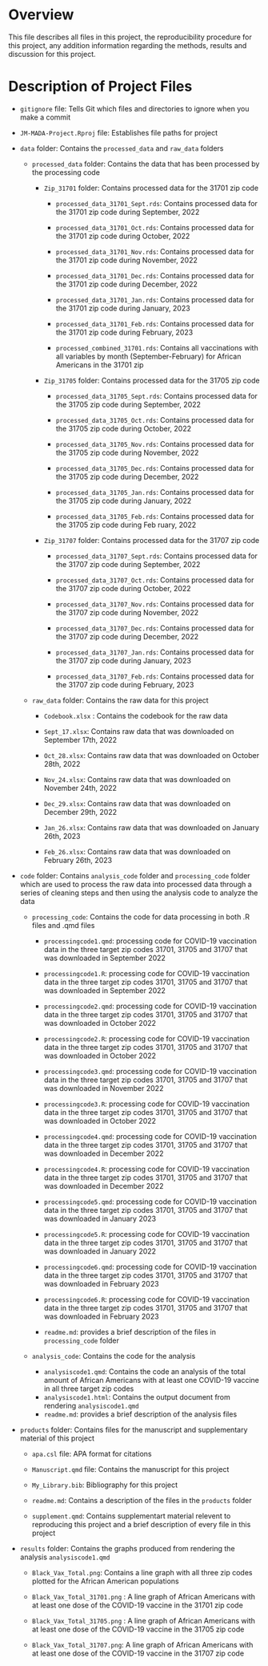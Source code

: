 # Overview

This file describes all files in this project, the reproducibility procedure for this project, any addition information regarding the methods, results and discussion for this project.

# Description of Project Files

-   `gitignore` file: Tells Git which files and directories to ignore when you make a commit

-   `JM-MADA-Project.Rproj` file: Establishes file paths for project

-   `data` folder: Contains the `processed_data` and `raw_data` folders

    -   `processed_data` folder: Contains the data that has been processed by the processing code

        -   `Zip_31701` folder: Contains processed data for the 31701 zip code

            -   `processed_data_31701_Sept.rds`: Contains processed data for the 31701 zip code during September, 2022

            -   `processed_data_31701_Oct.rds`: Contains processed data for the 31701 zip code during October, 2022

            -   `processed_data_31701_Nov.rds`: Contains processed data for the 31701 zip code during November, 2022

            -   `processed_data_31701_Dec.rds`: Contains processed data for the 31701 zip code during December, 2022

            -   `processed_data_31701_Jan.rds`: Contains processed data for the 31701 zip code during January, 2023

            -   `processed_data_31701_Feb.rds`: Contains processed data for the 31701 zip code during February, 2023

            -   `processed_combined_31701.rds`: Contains all vaccinations with all variables by month (September-February) for African Americans in the 31701 zip

        -   `Zip_31705` folder: Contains processed data for the 31705 zip code

            -   `processed_data_31705_Sept.rds`: Contains processed data for the 31705 zip code during September, 2022

            -   `processed_data_31705_Oct.rds`: Contains processed data for the 31705 zip code during October, 2022

            -   `processed_data_31705_Nov.rds`: Contains processed data for the 31705 zip code during November, 2022

            -   `processed_data_31705_Dec.rds`: Contains processed data for the 31705 zip code during December, 2022

            -   `processed_data_31705_Jan.rds`: Contains processed data for the 31705 zip code during January, 2022

            -   `processed_data_31705_Feb.rds`: Contains processed data for the 31705 zip code during Feb ruary, 2022

        -   `Zip_31707` folder: Contains processed data for the 31707 zip code

            -   `processed_data_31707_Sept.rds`: Contains processed data for the 31707 zip code during September, 2022

            -   `processed_data_31707_Oct.rds`: Contains processed data for the 31707 zip code during October, 2022

            -   `processed_data_31707_Nov.rds`: Contains processed data for the 31707 zip code during November, 2022

            -   `processed_data_31707_Dec.rds`: Contains processed data for the 31707 zip code during December, 2022

            -   `processed_data_31707_Jan.rds`: Contains processed data for the 31707 zip code during January, 2023

            -   `processed_data_31707_Feb.rds`: Contains processed data for the 31707 zip code during February, 2023

    -   `raw_data` folder: Contains the raw data for this project

        -   `Codebook.xlsx` : Contains the codebook for the raw data

        -   `Sept_17.xlsx`: Contains raw data that was downloaded on September 17th, 2022

        -   `Oct_28.xlsx`: Contains raw data that was downloaded on October 28th, 2022

        -   `Nov_24.xlsx`: Contains raw data that was downloaded on November 24th, 2022

        -   `Dec_29.xlsx`: Contains raw data that was downloaded on December 29th, 2022

        -   `Jan_26.xlsx`: Contains raw data that was downloaded on January 26th, 2023

        -   `Feb_26.xlsx`: Contains raw data that was downloaded on February 26th, 2023

-   `code` folder: Contains `analysis_code` folder and `processing_code` folder which are used to process the raw data into processed data through a series of cleaning steps and then using the analysis code to analyze the data

    -   `processing_code`: Contains the code for data processing in both .R files and .qmd files

        -   `processingcode1.qmd`: processing code for COVID-19 vaccination data in the three target zip codes 31701, 31705 and 31707 that was downloaded in September 2022

        -   `processingcode1.R`: processing code for COVID-19 vaccination data in the three target zip codes 31701, 31705 and 31707 that was downloaded in September 2022

        -   `processingcode2.qmd`: processing code for COVID-19 vaccination data in the three target zip codes 31701, 31705 and 31707 that was downloaded in October 2022

        -   `processingcode2.R`: processing code for COVID-19 vaccination data in the three target zip codes 31701, 31705 and 31707 that was downloaded in October 2022

        -   `processingcode3.qmd`: processing code for COVID-19 vaccination data in the three target zip codes 31701, 31705 and 31707 that was downloaded in November 2022

        -   `processingcode3.R`: processing code for COVID-19 vaccination data in the three target zip codes 31701, 31705 and 31707 that was downloaded in October 2022

        -   `processingcode4.qmd`: processing code for COVID-19 vaccination data in the three target zip codes 31701, 31705 and 31707 that was downloaded in December 2022

        -   `processingcode4.R`: processing code for COVID-19 vaccination data in the three target zip codes 31701, 31705 and 31707 that was downloaded in December 2022

        -   `processingcode5.qmd`: processing code for COVID-19 vaccination data in the three target zip codes 31701, 31705 and 31707 that was downloaded in January 2023

        -   `processingcode5.R`: processing code for COVID-19 vaccination data in the three target zip codes 31701, 31705 and 31707 that was downloaded in January 2022

        -   `processingcode6.qmd`: processing code for COVID-19 vaccination data in the three target zip codes 31701, 31705 and 31707 that was downloaded in February 2023

        -   `processingcode6.R`: processing code for COVID-19 vaccination data in the three target zip codes 31701, 31705 and 31707 that was downloaded in February 2023

        -   `readme.md`: provides a brief description of the files in `processing_code` folder

    -   `analysis_code`: Contains the code for the analysis

        -   `analysiscode1.qmd`: Contains the code an analysis of the total amount of African Americans with at least one COVID-19 vaccine in all three target zip codes
        -   `analysiscode1.html`: Contains the output document from rendering `analysiscode1.qmd`
        -   `readme.md`: provides a brief description of the analysis files

-   `products` folder: Contains files for the manuscript and supplementary material of this project

    -   `apa.csl` file: APA format for citations

    -   `Manuscript.qmd` file: Contains the manuscript for this project

    -   `My_Library.bib`: Bibliography for this project

    -   `readme.md`: Contains a description of the files in the `products` folder

    -   `supplement.qmd`: Contains supplementart material relevent to reproducing this project and a brief description of every file in this project

-   `results` folder: Contains the graphs produced from rendering the analysis `analysiscode1.qmd`

    -   `Black_Vax_Total.png`: Contains a line graph with all three zip codes plotted for the African American populations 

    -   `Black_Vax_Total_31701.png` : A line graph of African Americans with at least one dose of the COVID-19 vaccine in the 31701 zip code
    

    -   `Black_Vax_Total_31705.png` : A line graph of African Americans with at least one dose of the COVID-19 vaccine in the 31705 zip code
    

    -   `Black_Vax_Total_31707.png`: A line graph of African Americans with at least one dose of the COVID-19 vaccine in the 31707 zip code

